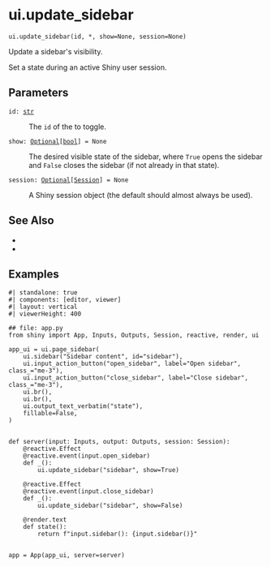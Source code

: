 # ui.update_sidebar { #shiny.ui.update_sidebar }

`ui.update_sidebar(id, *, show=None, session=None)`

Update a sidebar&#x27;s visibility.

Set a [](:func:`~shiny.ui.sidebar`) state during an active Shiny user session.

## Parameters

<code><span class="parameter-name">id</span><span class="parameter-annotation-sep">:</span> <span class="parameter-annotation">[str](`str`)</span></code>

:   The `id` of the [](:func:`~shiny.ui.sidebar`) to toggle.

<code><span class="parameter-name">show</span><span class="parameter-annotation-sep">:</span> <span class="parameter-annotation">[Optional](`typing.Optional`)\[[bool](`bool`)\]</span> <span class="parameter-default-sep">=</span> <span class="parameter-default">None</span></code>

:   The desired visible state of the sidebar, where `True` opens the sidebar and `False` closes the sidebar (if not already in that state).

<code><span class="parameter-name">session</span><span class="parameter-annotation-sep">:</span> <span class="parameter-annotation">[Optional](`typing.Optional`)\[[Session](`shiny.session.Session`)\]</span> <span class="parameter-default-sep">=</span> <span class="parameter-default">None</span></code>

:   A Shiny session object (the default should almost always be used).

## See Also

* [](:func:`~shiny.ui.sidebar`)
* [](:func:`~shiny.ui.layout_sidebar`)

## Examples

```shinylive-python
#| standalone: true
#| components: [editor, viewer]
#| layout: vertical
#| viewerHeight: 400

## file: app.py
from shiny import App, Inputs, Outputs, Session, reactive, render, ui

app_ui = ui.page_sidebar(
    ui.sidebar("Sidebar content", id="sidebar"),
    ui.input_action_button("open_sidebar", label="Open sidebar", class_="me-3"),
    ui.input_action_button("close_sidebar", label="Close sidebar", class_="me-3"),
    ui.br(),
    ui.br(),
    ui.output_text_verbatim("state"),
    fillable=False,
)


def server(input: Inputs, output: Outputs, session: Session):
    @reactive.Effect
    @reactive.event(input.open_sidebar)
    def _():
        ui.update_sidebar("sidebar", show=True)

    @reactive.Effect
    @reactive.event(input.close_sidebar)
    def _():
        ui.update_sidebar("sidebar", show=False)

    @render.text
    def state():
        return f"input.sidebar(): {input.sidebar()}"


app = App(app_ui, server=server)
```